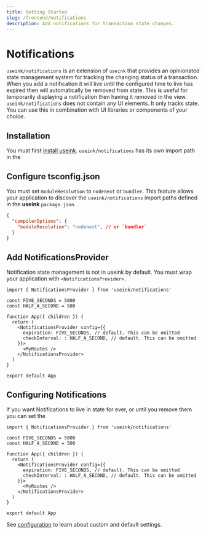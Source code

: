 ```yaml
---
title: Getting Started
slug: /frontend/notifications
description: Add notifications for transaction state changes.
---
```


# Notifications

`useink/notifications` is an extension of `useink` that provides an opinionated state
management system for tracking the changing status of a transaction. When you add a
notification it will live until the configured time to live has expired then will
automatically be removed from state. This is useful for temporarily displaying a
notification then having it removed in the view. `useink/notifications` does not contain
any UI elements. It only tracks state. You can use this in combination with UI libraries
or components of your choice.

## Installation

You must first [install useink](/frontend/getting-started#installation).
`useink/notifications` has its own import path in the

## Configure tsconfig.json

You must set `moduleResolution` to `nodenext` or `bundler`. This feature allows your
application to discover the `useink/notifications` import paths defined in the **useink**
`package.json`.

```json
{
  "compilerOptions": {
    "moduleResolution": "nodenext", // or `bundler`
  }
}
```

## Add NotificationsProvider

Notification state management is not in useink by default. You must wrap your application
with `<NotificationsProvider>`.

```tsx
import { NotificationsProvider } from 'useink/notifications'

const FIVE_SECONDS = 5000
const HALF_A_SECOND = 500

function App({ children }) {
  return (
    <NotificationsProvider config={{
      expiration: FIVE_SECONDS, // default. This can be omitted
      checkInterval: : HALF_A_SECOND, // default. This can be omitted
    }}>
      <MyRoutes />
    </NotificationsProvider>
  )
}

export default App
```

## Configuring Notifications

If you want Notifications to live in state for ever, or until you remove them you can set the

```tsx
import { NotificationsProvider } from 'useink/notifications'

const FIVE_SECONDS = 5000
const HALF_A_SECOND = 500

function App({ children }) {
  return (
    <NotificationsProvider config={{
      expiration: FIVE_SECONDS, // default. This can be omitted
      checkInterval: : HALF_A_SECOND, // default. This can be omitted
    }}>
      <MyRoutes />
    </NotificationsProvider>
  )
}

export default App
```

See [configuration](/frontend/notifications/configuration) to learn about custom and default settings.
